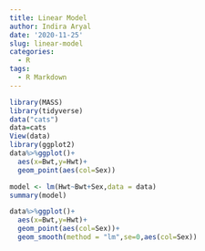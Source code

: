 ```yaml
---
title: Linear Model
author: Indira Aryal
date: '2020-11-25'
slug: linear-model
categories:
  - R
tags:
  - R Markdown
---
```

```r
library(MASS)
library(tidyverse)
data("cats")
data=cats
View(data)
library(ggplot2)
data%>%ggplot()+
  aes(x=Bwt,y=Hwt)+
  geom_point(aes(col=Sex))
```
```r
model <- lm(Hwt~Bwt+Sex,data = data)
summary(model)
```
```r
data%>%ggplot()+
  aes(x=Bwt,y=Hwt)+
  geom_point(aes(col=Sex))+
  geom_smooth(method = "lm",se=0,aes(col=Sex))

```

